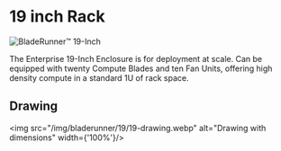 # 19 inch Rack

![BladeRunner™️ 19-Inch](/img/bladerunner/19/bladerunner-19.webp)

The Enterprise 19-Inch Enclosure is for deployment at scale. Can be equipped with twenty Compute Blades and ten Fan Units, offering high density compute in a standard 1U of rack space.

## Drawing
<img src="/img/bladerunner/19/19-drawing.webp" alt="Drawing with dimensions" width={'100%'}/>